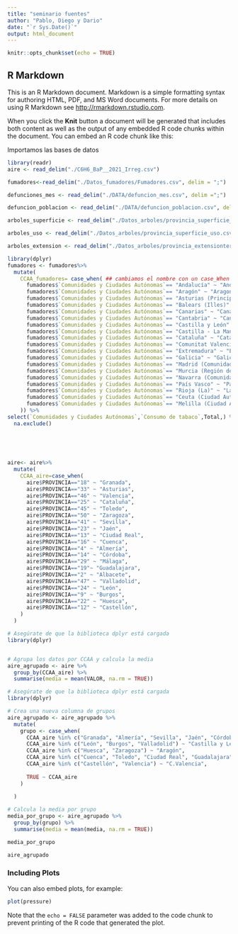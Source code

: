 ```yaml
---
title: "seminario fuentes"
author: "Pablo, Diego y Dario"
date: "`r Sys.Date()`"
output: html_document
---
```


```r
knitr::opts_chunk$set(echo = TRUE)
```

## R Markdown

This is an R Markdown document. Markdown is a simple formatting syntax for authoring HTML, PDF, and MS Word documents. For more details on using R Markdown see <http://rmarkdown.rstudio.com>.

When you click the **Knit** button a document will be generated that includes both content as well as the output of any embedded R code chunks within the document. You can embed an R code chunk like this:


Importamos las bases de datos
```r
library(readr)
aire <- read_delim("./C6H6_BaP__2021_Irreg.csv")

fumadores<-read_delim("./Datos_fumadores/Fumadores.csv", delim = ";")

defunciones_mes <- read_delim("./DATA/defuncion_mes.csv", delim =";")

defuncion_poblacion <- read_delim("./DATA/defuncion_poblacion.csv", delim =";")

arboles_superficie <- read_delim("./Datos_arboles/provincia_superficie_altura.csv", delim = ";")

arboles_uso <- read_delim("./Datos_arboles/provincia_superficie_uso.csv", delim = ";")

arboles_extension <- read_delim("./Datos_arboles/provincia_extensionterritorio.csv", delim = ";")
```


```r
library(dplyr)
fumadores <- fumadores%>%
  mutate(
    CCAA_fumadores= case_when( ## cambiamos el nombre con un case_When
      fumadores$`Comunidades y Ciudades Autónomas`== "Andalucía" ~ "Andalucia",
      fumadores$`Comunidades y Ciudades Autónomas`== "Aragón" ~ "Aragon",
      fumadores$`Comunidades y Ciudades Autónomas`== "Asturias (Principado de)" ~ "Asturias",
      fumadores$`Comunidades y Ciudades Autónomas`== "Balears (Illes)" ~ "Baleares",
      fumadores$`Comunidades y Ciudades Autónomas`== "Canarias" ~ "Canarias",
      fumadores$`Comunidades y Ciudades Autónomas`== "Cantabria" ~ "Cantabria",
      fumadores$`Comunidades y Ciudades Autónomas`== "Castilla y León" ~ "CyL",
      fumadores$`Comunidades y Ciudades Autónomas`== "Castilla - La Mancha" ~ "Castilla la Mancha",
      fumadores$`Comunidades y Ciudades Autónomas`== "Cataluña" ~ "Cataluña",
      fumadores$`Comunidades y Ciudades Autónomas`== "Comunitat Valenciana" ~ "C.Valencia",
      fumadores$`Comunidades y Ciudades Autónomas`== "Extremadura" ~ "Extremadura",
      fumadores$`Comunidades y Ciudades Autónomas`== "Galicia" ~ "Galicia",
      fumadores$`Comunidades y Ciudades Autónomas`== "Madrid (Comunidad de)" ~ "Madrid",
      fumadores$`Comunidades y Ciudades Autónomas`== "Murcia (Región de)" ~ "Murcia",
      fumadores$`Comunidades y Ciudades Autónomas`== "Navarra (Comunidad Foral de)" ~ "Navarra",
      fumadores$`Comunidades y Ciudades Autónomas`== "País Vasco" ~ "País Vasco",
      fumadores$`Comunidades y Ciudades Autónomas`== "Rioja (La)" ~ "La Rioja",
      fumadores$`Comunidades y Ciudades Autónomas`== "Ceuta (Ciudad Autónoma de)" ~ "Ceuta",
      fumadores$`Comunidades y Ciudades Autónomas`== "Melilla (Ciudad Autónoma de)" ~ "Melilla",
    )) %>%
select(`Comunidades y Ciudades Autónomas`,`Consumo de tabaco`,Total,) %>%
  na.exclude()

      
    
  
  
aire<- aire%>%
  mutate(
    CCAA_aire=case_when(
      aire$PROVINCIA=="18" ~ "Granada",
      aire$PROVINCIA=="33" ~ "Asturias",
      aire$PROVINCIA=="46" ~ "Valencia",
      aire$PROVINCIA=="25" ~ "Cataluña",
      aire$PROVINCIA=="45" ~ "Toledo",
      aire$PROVINCIA=="50" ~ "Zaragoza",
      aire$PROVINCIA=="41" ~ "Sevilla",
      aire$PROVINCIA=="23" ~ "Jaén",
      aire$PROVINCIA=="13" ~ "Ciudad Real",
      aire$PROVINCIA=="16" ~ "Cuenca",
      aire$PROVINCIA=="4" ~ "Almería",
      aire$PROVINCIA=="14" ~ "Córdoba",
      aire$PROVINCIA=="29" ~ "Málaga",
      aire$PROVINCIA=="19"~ "Guadalajara",
      aire$PROVINCIA=="2" ~ "Albacete",
      aire$PROVINCIA=="47" ~ "Valladolid",
      aire$PROVINCIA=="24" ~ "León",
      aire$PROVINCIA=="9" ~ "Burgos",
      aire$PROVINCIA=="22" ~ "Huesca",
      aire$PROVINCIA=="12" ~ "Castellón",
    )
  )


```
```r
# Asegúrate de que la biblioteca dplyr está cargada
library(dplyr)


# Agrupa los datos por CCAA y calcula la media
aire_agrupado <- aire %>%
  group_by(CCAA_aire) %>%
  summarise(media = mean(VALOR, na.rm = TRUE))
```


```r
# Asegúrate de que la biblioteca dplyr está cargada
library(dplyr)

# Crea una nueva columna de grupos
aire_agrupado <- aire_agrupado %>%
  mutate(
    grupo <- case_when(
      CCAA_aire %in% c("Granada", "Almería", "Sevilla", "Jaén", "Córdoba", "Málaga") ~ "Andalucia",
      CCAA_aire %in% c("León", "Burgos", "Valladolid") ~ "Castilla y León",
      CCAA_aire %in% c("Huesca", "Zaragoza") ~ "Aragón",
      CCAA_aire %in% c("Cuenca", "Toledo", "Ciudad Real", "Guadalajara", "Albacete") ~ "Castilla la Mancha",
      CCAA_aire %in% c("Castellón", "Valencia") ~ "C.Valencia",
     
      TRUE ~ CCAA_aire
    )
    
  )

# Calcula la media por grupo
media_por_grupo <- aire_agrupado %>%
  group_by(grupo) %>%
  summarise(media = mean(media, na.rm = TRUE))

media_por_grupo


```

```r
aire_agrupado
```

### Including Plots

You can also embed plots, for example:

```r
plot(pressure)
```

Note that the `echo = FALSE` parameter was added to the code chunk to prevent printing of the R code that generated the plot.
